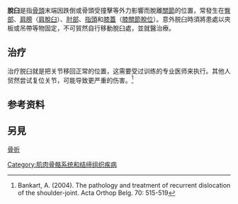 {{expand|time=2013-04-17T12:24:10+00:00}}
{{medical}}
{{Infobox_Disease
 | Name           = Joint dislocation
 | Image          = Ankledislocation.JPG
 | Caption        = [[脛骨|脛骨]]脫離[[踝關節|踝關節]]而脫臼
 | DiseasesDB     = 
 | ICD10          = {{ICD10|T|14|3|t|08}}
 | ICD9           = {{ICD9|830}}-{{ICD9|848}}
 | ICDO           = 
 | OMIM           = 
 | MedlinePlus    = 
 | eMedicineSubj  = 
 | eMedicineTopic = 
 | MeshID         = D004204
}}
'''脫臼'''是指[[骨頭|骨頭]]末端因跌倒或骨頭受撞擊等外力影響而脫離[[關節|關節]]的位置，常發生在[[臀部|臀部]]、[[肩膀|肩膀]]（[[肩脫臼|肩脫臼]]）、[[肘部|肘部]]、[[指頭|指頭]]和[[膝蓋|膝蓋]]（[[膝關節脫位|膝關節脫位]]）。意外脱臼時須將患處以夾板或吊帶等物固定，不可貿然自行移動脫臼處，並就醫治療。

== 治疗 ==
治疗脱臼就是把关节移回正常的位置，这需要受过训练的专业医师来执行。其他人贸然尝试复位关节，可能导致更严重的伤害。<ref>Bankart, A. (2004). The pathology and treatment of recurrent dislocation of the shoulder-joint. Acta Orthop Belg. 70: 515-519</ref>

== 参考资料 ==
{{reflist}}
==另見==
[[骨折|骨折]]

{{Medical conditions}}
{{Authority control}}
{{醫學小作品}}

[[Category:肌肉骨骼系统和结缔组织疾病|Category:肌肉骨骼系统和结缔组织疾病]]